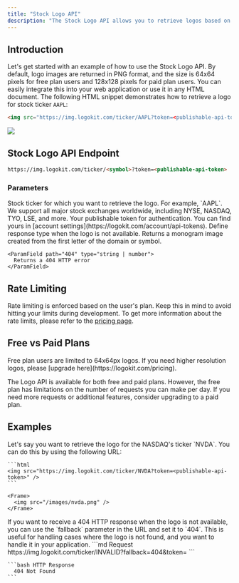```yaml
---
title: "Stock Logo API"
description: "The Stock Logo API allows you to retrieve logos based on a stock exchange ticker, providing both high-quality images and fallback options when a logo is not available."
---
```


## Introduction

Let's get started with an example of how to use the Stock Logo API. By default, logo images are returned in PNG format, and the size is 64x64 pixels for free plan users and 128x128 pixels for paid plan users. You can easily integrate this into your web application or use it in any HTML document.
The following HTML snippet demonstrates how to retrieve a logo for stock ticker `AAPL`:

```html
<img src="https://img.logokit.com/ticker/AAPL?token=<publishable-api-token>" />
```

<Frame>
  <img src="/images/apple.png" />
</Frame>

## Stock Logo API Endpoint

```md Request
https://img.logokit.com/ticker/<symbol>?token=<publishable-api-token>
```

### Parameters

<ParamField path="symbol" type="string" required>
  Stock ticker for which you want to retrieve the logo. For example, `AAPL`. We
  support all major stock exchanges worldwide, including NYSE, NASDAQ, TYO, LSE,
  and more.
</ParamField>

<ParamField path="token" type="string" required>
  Your publishable token for authentication. You can find yours in [account
  settings](https://logokit.com/account/api-tokens).
</ParamField>

<ParamField path="fallback" type="string" default="monogram">
  Define response type when the logo is not available.
  <Expandable title="values">
    <ParamField path="monogram" type="string">
      Returns a monogram image created from the first letter of the domain or symbol.
    </ParamField>

    <ParamField path="404" type="string | number">
      Returns a 404 HTTP error
    </ParamField>

  </Expandable>
</ParamField>

## Rate Limiting

Rate limiting is enforced based on the user's plan. Keep this in mind to avoid hitting your limits during development. To get
more information about the rate limits, please refer to the [pricing page](https://logokit.com/pricing).

## Free vs Paid Plans

<Warning>
  Free plan users are limited to 64x64px logos. If you need higher resolution
  logos, please [upgrade here](https://logokit.com/pricing).
</Warning>

The Logo API is available for both free and paid plans. However, the free plan has limitations on the number of requests you can make per day. If you need more requests or additional features, consider upgrading to a paid plan.

## Examples

<AccordionGroup>
  <Accordion title="Retrieve logo for Nvidia stock ticker">
    Let's say you want to retrieve the logo for the NASDAQ's ticker `NVDA`. You can
    do this by using the following URL:

    ```html
    <img src="https://img.logokit.com/ticker/NVDA?token=<publishable-api-token>" />
    ```

    <Frame>
      <img src="/images/nvda.png" />
    </Frame>

  </Accordion>
  <Accordion title="Get 404 HTTP response for non-existent logo">
    If you want to receive a 404 HTTP response when the logo is not available, you can
    use the `fallback` parameter in the URL and set it to `404`. This is useful for
    handling cases where the logo is not found, and you want to handle it in your
    application.
    ```md Request
    https://img.logokit.com/ticker/INVALID?fallback=404&token=<publishable-api-token>
    ```
    
    ```bash HTTP Response
      404 Not Found
    ```
  </Accordion>
</AccordionGroup>
